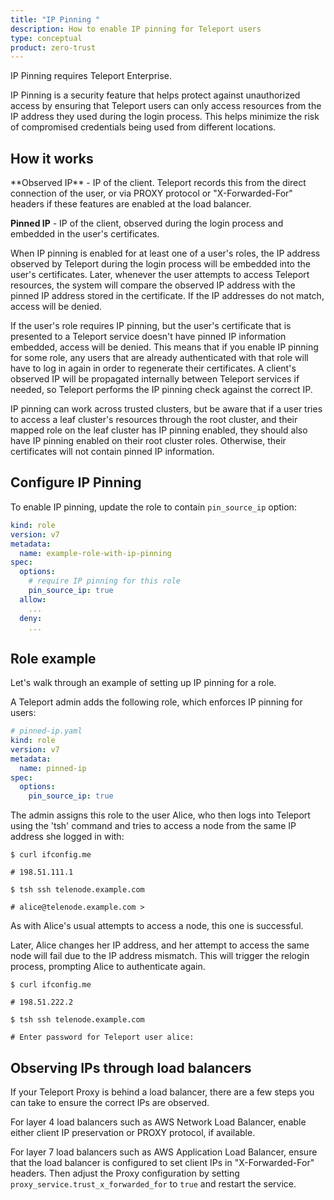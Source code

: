 ```yaml
---
title: "IP Pinning "
description: How to enable IP pinning for Teleport users
type: conceptual
product: zero-trust
---
```


<Admonition type="warning">
IP Pinning requires Teleport Enterprise.
</Admonition>

IP Pinning is a security feature that helps protect against unauthorized access by ensuring that
Teleport users can only access resources from the IP address they used during the login process.
This helps minimize the risk of compromised credentials being used from different locations.

## How it works
<Admonition type="note">
  **Observed IP** - IP of the client. Teleport records this from the direct
  connection of the user, or via PROXY protocol or "X-Forwarded-For" headers if
  these features are enabled at the load balancer.

  **Pinned IP** - IP of the client, observed during the login process and embedded in the user's certificates.
</Admonition>

When IP pinning is enabled for at least one of a user's roles, the IP address observed by Teleport during the login process will
 be embedded into the user's certificates. Later, whenever the user attempts to access Teleport resources, the system will compare
 the observed IP address with the pinned IP address stored in the certificate. If the IP addresses do not match, access will be denied.

If the user's role requires IP pinning, but the user's certificate that is presented to a Teleport service doesn't have pinned IP information embedded,
access will be denied. This means that if you enable IP pinning for some role, any users that are already authenticated with that role will have to log in again in
order to regenerate their certificates. A client's observed IP will be propagated internally between Teleport services
 if needed, so Teleport performs the IP pinning check against the correct IP.

IP pinning can work across trusted clusters, but be aware that if a user tries to access a leaf cluster's resources through the root cluster, and their
mapped role on the leaf cluster has IP pinning enabled, they should also have IP pinning enabled on their root cluster roles. Otherwise, their
certificates will not contain pinned IP information.

## Configure IP Pinning

To enable IP pinning, update the role to contain `pin_source_ip` option:

```yaml
kind: role
version: v7
metadata:
  name: example-role-with-ip-pinning
spec:
  options:
    # require IP pinning for this role
    pin_source_ip: true
  allow:
    ...
  deny:
    ...
```

## Role example

Let's walk through an example of setting up IP pinning for a role.

A Teleport admin adds the following role, which enforces IP pinning for users:

```yaml
# pinned-ip.yaml
kind: role
version: v7
metadata:
  name: pinned-ip
spec:
  options:
    pin_source_ip: true
```

The admin assigns this role to the user Alice, who then logs into Teleport using the 'tsh' command and tries
to access a node from the same IP address she logged in with:

```code
$ curl ifconfig.me

# 198.51.111.1

$ tsh ssh telenode.example.com

# alice@telenode.example.com >
```

As with Alice's usual attempts to access a node, this one is successful.

Later, Alice changes her IP address, and her attempt to access the same node will fail due to the IP address mismatch.
This will trigger the relogin process, prompting Alice to authenticate again.

```code
$ curl ifconfig.me

# 198.51.222.2

$ tsh ssh telenode.example.com

# Enter password for Teleport user alice:
```

## Observing IPs through load balancers

If your Teleport Proxy is behind a load balancer, there are a few steps you can
take to ensure the correct IPs are observed.

For layer 4 load balancers such as AWS Network Load Balancer, enable either
client IP preservation or PROXY protocol, if available.

For layer 7 load balancers such as AWS Application Load Balancer, ensure that
the load balancer is configured to set client IPs in "X-Forwarded-For" headers.
Then adjust the Proxy configuration by setting
`proxy_service.trust_x_forwarded_for` to `true` and restart the service.

